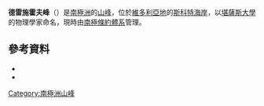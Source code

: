 {{coord|78|1|S|161|5|E|source:GNIS|display=title}}

'''德雷施霍夫峰'''（{{lang-en|Dreschhoff Peak}}）是[[南極洲|南極洲]]的[[山峰|山峰]]，位於[[維多利亞地|維多利亞地]]的[[斯科特海岸|斯科特海岸]]，以[[堪薩斯大學|堪薩斯大學]]的物理學家命名，現時由[[南極條約體系|南極條約體系]]管理。

==參考資料==
*{{cite gnis | type = antarid | id = 17077| name = Dreschhoff Peak| accessdate = 2012-01-31}}
*{{usgs-gazetteer|id=17077}}

{{DEFAULTSORT:Dreschhoff Peak}}
[[Category:南極洲山峰|Category:南極洲山峰]]


{{ScottCoast-geo-stub}}